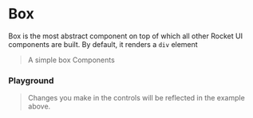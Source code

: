 
<Meta of={BoxStories} />

# Box

Box is the most abstract component on top of which all other Rocket UI components are built. By default, it renders a `div` element

> A simple box Components

<Canvas>
  <Story of={BoxStories.Overview} />
</Canvas>

### Playground <a id="playground" />

> Changes you make in the controls will be reflected in the example above.

<Controls of={BoxStories.Overview} exclude={/^(click|default|on.*)$/} />
